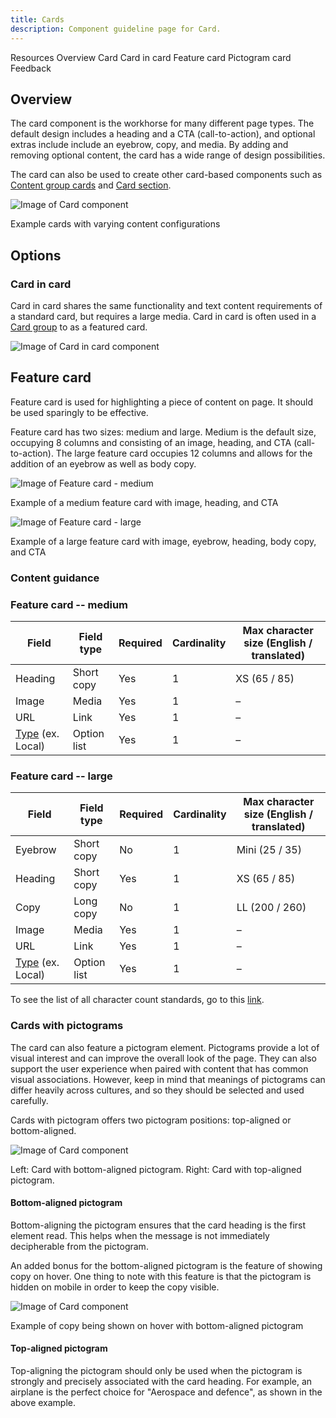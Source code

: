 ```yaml
---
title: Cards
description: Component guideline page for Card.
---
```



<ComponentDescription name="Card" type="ui" />

<AnchorLinks>

<AnchorLink>Resources</AnchorLink>
<AnchorLink>Overview</AnchorLink>
<AnchorLink>Card</AnchorLink>
<AnchorLink>Card in card</AnchorLink>
<AnchorLink>Feature card</AnchorLink>
<AnchorLink>Pictogram card</AnchorLink>
<AnchorLink>Feedback</AnchorLink>

</AnchorLinks>

## Overview

The card component is the workhorse for many different page types. The default design includes a heading and a CTA (call-to-action), and optional extras include include an eyebrow, copy, and media. By adding and removing optional content, the card has a wide range of design possibilities.

The card can also be used to create other card-based components such as [Content group cards](https://www.ibm.com/standards/carbon/components/content-group-cards) and [Card section](https://www.ibm.com/standards/carbon/components/card-section).


<Row>
<Column colMd={8} colLg={8}>

![Image of Card component](../../images/component/card/card-default-variations.png)

<Caption>Example cards with varying content configurations</Caption>

</Column>
</Row>

<ResourceLinks name="Card" type="ui" />


## Options

### Card in card

Card in card shares the same functionality and text content requirements of a standard card, but requires a large media. Card in card is often used in a [Card group](https://www.ibm.com/standards/carbon/components/card-group) to as a featured card.

<Row>
<Column colMd={8} colLg={8}>

![Image of Card in card component](../../images/component/card-in-card/components--card-in-card.jpg)

</Column>
</Row>

## Feature card

Feature card is used for highlighting a piece of content on page. It should be used sparingly to be effective.

Feature card has two sizes: medium and large. Medium is the default size, occupying 8 columns and consisting of an image, heading, and CTA (call-to-action). The large feature card occupies 12 columns and allows for the addition of an eyebrow as well as body copy. 

<Row>
<Column colMd={6} colLg={8}>

![Image of Feature card - medium](../../images/component/feature-card/feature-card--md.png)

<Caption>Example of a medium feature card with image, heading, and CTA</Caption>

</Column>
</Row>

<Row>
<Column colMd={12} colLg={12}>

![Image of Feature card - large](../../images/component/feature-card/feature-card--lg.png)

<Caption>Example of a large feature card with image, eyebrow, heading, body copy, and CTA</Caption>

</Column>
</Row>

### Content guidance

### Feature card -- medium

| Field                                                                   | Field type  | Required | Cardinality | Max character size (English / translated) |
| ----------------------------------------------------------------------- | ----------- | -------- | ----------- | ----------------------------------------- |
| Heading                                                                 | Short copy  | Yes      | 1           | XS (65 / 85)                              |
| Image                                                                   | Media       | Yes      | 1           | –                                         |
| URL                                                                     | Link        | Yes      | 1           | –                                         |
| [Type](https://www.ibm.com/standards/carbon/components/cta) (ex. Local) | Option list | Yes      | 1           | –                                         |


### Feature card -- large

| Field                                                                   | Field type  | Required | Cardinality | Max character size (English / translated) |
| ----------------------------------------------------------------------- | ----------- | -------- | ----------- | ----------------------------------------- |
| Eyebrow                                                                 | Short copy  | No       | 1           | Mini (25 / 35)                            |
| Heading                                                                 | Short copy  | Yes      | 1           | XS (65 / 85)                              |
| Copy                                                                    | Long copy   | No       | 1           | LL (200 / 260)                            |
| Image                                                                   | Media       | Yes      | 1           | –                                         |
| URL                                                                     | Link        | Yes      | 1           | –                                         |
| [Type](https://www.ibm.com/standards/carbon/components/cta) (ex. Local) | Option list | Yes      | 1           | –                                         |


To see the list of all character count standards, go to this <a href="https://github.com/carbon-design-system/carbon-for-ibm-dotcom-website/wiki/Character-count-standards" target="_blank">link</a>.


### Cards with pictograms

The card can also feature a pictogram element. Pictograms provide a lot of visual interest and can improve the overall look of the page. They can also support the user experience when paired with content that has common visual associations. However, keep in mind that meanings of pictograms can differ heavily across cultures, and so they should be selected and used carefully.

Cards with pictogram offers two pictogram positions: top-aligned or bottom-aligned.

<Row>
<Column colMd={8} colLg={8}>

![Image of Card component](../../images/component/card/card-pictogram.png)

<Caption>Left: Card with bottom-aligned pictogram. Right: Card with top-aligned pictogram.</Caption>

</Column>
</Row>

#### Bottom-aligned pictogram

Bottom-aligning the pictogram ensures that the card heading is the first element read. This helps when the message is not immediately decipherable from the pictogram.

An added bonus for the bottom-aligned pictogram is the feature of showing copy on hover. One thing to note with this feature is that the pictogram is hidden on mobile in order to keep the copy visible.

<Row>
<Column colMd={8} colLg={8}>

![Image of Card component](../../images/component/card/card-pictogram-motion.gif)

<Caption>Example of copy being shown on hover with bottom-aligned pictogram</Caption>

</Column>
</Row>


#### Top-aligned pictogram

Top-aligning the pictogram should only be used when the pictogram is strongly and precisely associated with the card heading. For example, an airplane is the perfect choice for "Aerospace and defence", as shown in the above example. 

<ComponentFooter name="Card" type="ui" />
